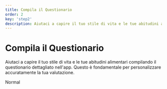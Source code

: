 ```yaml
---
title: Compila il Questionario
order: 2
key: 'step2'
description: Aiutaci a capire il tuo stile di vita e le tue abitudini alimentari compilando il questionario dettagliato nell'app. Questo è fondamentale per personalizzare accuratamente la tua valutazione.
---
```


# Compila il Questionario

Aiutaci a capire il tuo stile di vita e le tue abitudini alimentari compilando il questionario dettagliato nell'app. Questo è fondamentale per personalizzare accuratamente la tua valutazione.

<userStyle>Normal</userStyle>
